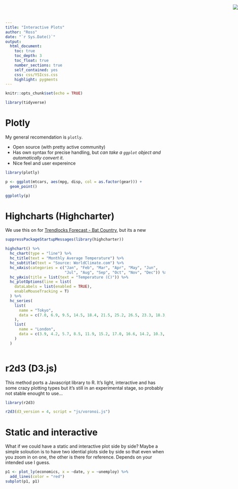 ```yaml
---
title: "Interactive Plots"
author: "Ross"
date: "`r Sys.Date()`"
output: 
  html_document:
    toc: true
    toc_depth: 3
    toc_float: true
    number_sections: true
    self_contained: yes
    css: css/YSIcss.css
    highlight: pygments
---
```

  
```r
knitr::opts_chunk$set(echo = TRUE)

library(tidyverse)

```

<div style="position: fixed; top: 0; right: 0;">
  ![](imgs/YSI.png)
</div>


# Plotly

My general recomendation is `plotly`. 

- Open source (with pretty active community) 
- Has own syntax for precise handling, but _can take a `ggplot` object and automatically convert it_.
- Nice feel and user expereince

```r
library(plotly)

p <- ggplot(mtcars, aes(mpg, disp, col = as.factor(gear))) +
  geom_point()

ggplotly(p)

```



# Highcharts (Highcharter)

We use this on for [Trendlocks Forecast - Bat Country](https://trendlock.shinyapps.io/batcountry/), but its a new 

```r
suppressPackageStartupMessages(library(highcharter))

highchart() %>% 
  hc_chart(type = "line") %>% 
  hc_title(text = "Monthly Average Temperature") %>% 
  hc_subtitle(text = "Source: WorldClimate.com") %>% 
  hc_xAxis(categories = c("Jan", "Feb", "Mar", "Apr", "May", "Jun",
                          "Jul", "Aug", "Sep", "Oct", "Nov", "Dec")) %>% 
  hc_yAxis(title = list(text = "Temperature (C)")) %>% 
  hc_plotOptions(line = list(
    dataLabels = list(enabled = TRUE),
    enableMouseTracking = T)
  ) %>% 
  hc_series(
    list(
      name = "Tokyo",
      data = c(7.0, 6.9, 9.5, 14.5, 18.4, 21.5, 25.2, 26.5, 23.3, 18.3, 13.9, 9.6)
    ),
    list(
      name = "London",
      data = c(3.9, 4.2, 5.7, 8.5, 11.9, 15.2, 17.0, 16.6, 14.2, 10.3, 6.6, 4.8)
    )
  )



```




# r2d3 (D3.js)

This method ports a Javascript library to R. It's light, interactive and has some crazy plotting types but it's still in an experimental stage, so probably not stable enought to use...

```r
library(r2d3)

r2d3(d3_version = 4, script = "js/voronoi.js")

```


# Static and interactive

What if we could have a static and interactive plot side by side? Maybe a simple soloution is to have two idential plots side by side so that even when you zoom in on one, the other is there for reference. Depends on your intended use I guess. 


```r

p1 <- plot_ly(economics, x = ~date, y = ~unemploy) %>%
  add_lines(color = "red")
subplot(p1, p1)
```

